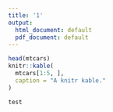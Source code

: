 ```yaml
---
title: '1'
output:
  html_document: default
  pdf_document: default
---
```


```r
head(mtcars)
knitr::kable(
  mtcars[1:5, ], 
  caption = "A knitr kable."
)
```

```r
test
```

